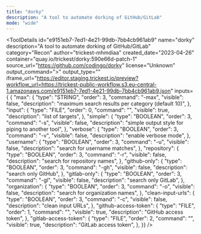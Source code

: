 ```yaml
---
title: "dorky"
description: "A tool to automate dorking of GitHub/GitLab"
mode: "wide"
---
```



<ToolDetails
  id="e9151eb7-7ed1-4e21-99db-7bb4cb961ab9"
  name="dorky"
  description="A tool to automate dorking of GitHub/GitLab"
  category="Recon"
  author="trickest-mhmdiaa"
  created_date="2023-04-26"
  container="quay.io/trickest/dorky:590e66d-patch-1"
  source_url="https://github.com/codingo/dorky"
  license="Unknown"
  output_command=">"
  output_type=""
  iframe_url="https://editor.staging.trickest.io/preview?workflow_url=https://trickest-public-workflow.s3.eu-central-1.amazonaws.com/e9151eb7-7ed1-4e21-99db-7bb4cb961ab9.json"
  inputs={ {
  "max": {
    "type": "STRING",
    "order": 3,
    "command": "-max",
    "visible": false,
    "description": "maximum search results per category (default 10)",
  },
  "input": {
    "type": "FILE",
    "order": 0,
    "command": "",
    "visible": true,
    "description": "list of targets",
  },
  "simple": {
    "type": "BOOLEAN",
    "order": 3,
    "command": "-s",
    "visible": false,
    "description": "simple output style for piping to another tool",
  },
  "verbose": {
    "type": "BOOLEAN",
    "order": 3,
    "command": "-v",
    "visible": false,
    "description": "enable verbose mode",
  },
  "username": {
    "type": "BOOLEAN",
    "order": 3,
    "command": "-u",
    "visible": false,
    "description": "search for username matches",
  },
  "repository": {
    "type": "BOOLEAN",
    "order": 3,
    "command": "-r",
    "visible": false,
    "description": "search for repository names",
  },
  "github-only": {
    "type": "BOOLEAN",
    "order": 3,
    "command": "-gh",
    "visible": false,
    "description": "search only GitHub",
  },
  "gitlab-only": {
    "type": "BOOLEAN",
    "order": 3,
    "command": "-gl",
    "visible": false,
    "description": "search only GitLab",
  },
  "organization": {
    "type": "BOOLEAN",
    "order": 3,
    "command": "-o",
    "visible": false,
    "description": "search for organization names",
  },
  "clean-input-urls": {
    "type": "BOOLEAN",
    "order": 3,
    "command": "-c",
    "visible": false,
    "description": "clean input URLs",
  },
  "github-access-token": {
    "type": "FILE",
    "order": 1,
    "command": "",
    "visible": true,
    "description": "GitHub access token",
  },
  "gitlab-access-token": {
    "type": "FILE",
    "order": 2,
    "command": "",
    "visible": true,
    "description": "GitLab access token",
  },
}}
/>